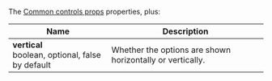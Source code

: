 
The [Common controls props](/api#common-controls-props) properties, plus:

| Name                                                 | Description                                               |
| ---------------------------------------------------- | --------------------------------------------------------- |
| **vertical**<br/>boolean, optional, false by default | Whether the options are shown horizontally or vertically. |  | At which position the timer starts. Can be negative. |

<Options />
